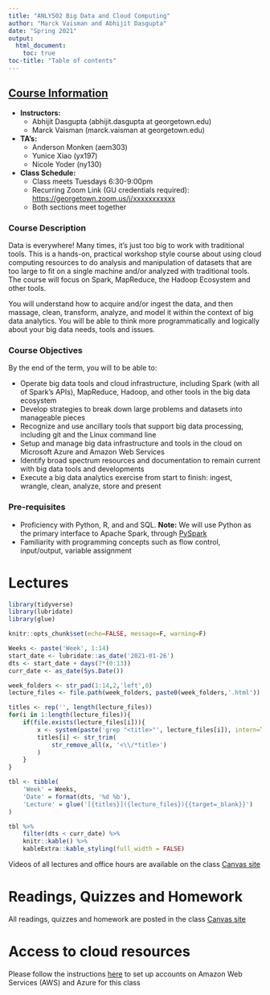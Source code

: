 ```yaml
---
title: "ANLY502 Big Data and Cloud Computing"
author: "Marck Vaisman and Abhijit Dasgupta"
date: "Spring 2021"
output: 
  html_document:
    toc: true
toc-title: "Table of contents"
---
```


## [Course Information](README.html){target=_blank}

-   **Instructors:**
    -   Abhijit Dasgupta (abhijit.dasgupta at georgetown.edu)
    -   Marck Vaisman (marck.vaisman at georgetown.edu)
-   **TA’s:**
    -   Anderson Monken (aem303)
    -   Yunice Xiao (yx197)
    -   Nicole Yoder (ny130)
-   **Class Schedule:**
    -   Class meets Tuesdays 6:30-9:00pm
    -   Recurring Zoom Link (GU credentials required):
        <https://georgetown.zoom.us/j/xxxxxxxxxxx>
    -   Both sections meet together

### Course Description

Data is everywhere! Many times, it’s just too big to work with
traditional tools. This is a hands-on, practical workshop style course
about using cloud computing resources to do analysis and manipulation of
datasets that are too large to fit on a single machine and/or analyzed
with traditional tools. The course will focus on Spark, MapReduce, the
Hadoop Ecosystem and other tools.

You will understand how to acquire and/or ingest the data, and then
massage, clean, transform, analyze, and model it within the context of
big data analytics. You will be able to think more programmatically and
logically about your big data needs, tools and issues.

### Course Objectives

By the end of the term, you will to be able to:

-   Operate big data tools and cloud infrastructure, including Spark
    (with all of Spark’s APIs), MapReduce, Hadoop, and other tools in
    the big data ecosystem
-   Develop strategies to break down large problems and datasets into
    manageable pieces
-   Recognize and use ancillary tools that support big data processing,
    including git and the Linux command line
-   Setup and manage big data infrastructure and tools in the cloud on
    Microsoft Azure and Amazon Web Services
-   Identify broad spectrum resources and documentation to remain
    current with big data tools and developments
-   Execute a big data analytics exercise from start to finish: ingest,
    wrangle, clean, analyze, store and present

### Pre-requisites

-   Proficiency with Python, R, and and SQL. **Note:** We will use
    Python as the primary interface to Apache Spark, through
    [PySpark](https://spark.apache.org/docs/latest/api/python/index.html)
-   Familiarity with programming concepts such as flow control,
    input/output, variable assignment

# Lectures

```r
library(tidyverse)
library(lubridate)
library(glue)

knitr::opts_chunk$set(echo=FALSE, message=F, warning=F)

Weeks <- paste('Week', 1:14)
start_date <- lubridate::as_date('2021-01-26')
dts <- start_date + days(7*(0:13))
curr_date <- as_date(Sys.Date())
```

```r
week_folders <- str_pad(1:14,2,'left',0)
lecture_files <- file.path(week_folders, paste0(week_folders,'.html'))

titles <- rep('', length(lecture_files))
for(i in 1:length(lecture_files)){
	if(file.exists(lecture_files[i])){
		x <- system(paste('grep "<title>"', lecture_files[i]), intern=TRUE)
		titles[i] <- str_trim(
			str_remove_all(x, '<\\/*title>')
		)
	}
}

tbl <- tibble(
	'Week' = Weeks,
	'Date' = format(dts, '%d %b'),
	'Lecture' = glue('[{titles}]({lecture_files}){{target=_blank}}')
)

tbl %>% 
	filter(dts < curr_date) %>% 
	knitr::kable() %>% 
	kableExtra::kable_styling(full_width = FALSE)
```

Videos of all lectures and office hours are available on the class [Canvas site](https://canvas.georgetown.edu){target=_blank}

# Readings, Quizzes and Homework

All readings, quizzes and homework are posted in the class [Canvas site](https://canvas.georgetown.edu){target=_blank}

# Access to cloud resources

Please follow the instructions [here](https://github.com/bigdatateaching/lab-cloud/blob/main/README.md){target=_blank} to set up accounts on Amazon Web Services (AWS) and Azure for this class


